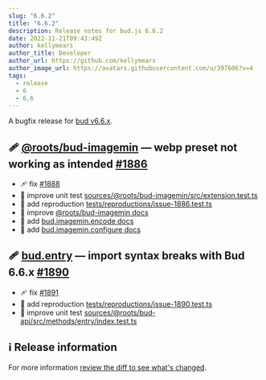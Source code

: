 ```yaml
---
slug: "6.6.2"
title: "6.6.2"
description: Release notes for bud.js 6.6.2
date: 2022-11-21T09:43:49Z
author: kellymears
author_title: Developer
author_url: https://github.com/kellymears
author_image_url: https://avatars.githubusercontent.com/u/397606?v=4
tags:
  - release
  - 6
  - 6.6
---
```


<!--This file is generated-->

A bugfix release for [bud v6.6.x](https://bud.js.org/releases/tags/6-6).

<!--truncate-->


## 🩹 [@roots/bud-imagemin](https://bud.js.org/extensions/bud-imagemin) — webp preset not working as intended [#1886](https://github.com/roots/bud/pull/1886)

- 🩹 fix [#1888](https://github.com/roots/bud/pull/1888)
- 🧪 improve unit test [sources/@roots/bud-imagemin/src/extension.test.ts](https://github.com/roots/bud/tree/main/sources/@roots/bud-imagemin/src/extension.test.ts)
- 🧪 add reproduction [tests/reproductions/issue-1886.test.ts](https://github.com/roots/bud/tree/main/tests/reproductions/issue-1886.test.ts)
- 📕 improve [@roots/bud-imagemin docs](https://bud.js.org/extensions/bud-imagemin)
- 📕 add [bud.imagemin.encode docs](https://bud.js.org/extensions/bud-imagemin/encode)
- 📕 add [bud.imagemin.configure docs](https://bud.js.org/extensions/bud-imagemin/configure)

## 🩹 [bud.entry](https://bud.js.org/docs/bud.entry) — import syntax breaks with Bud 6.6.x [#1890](https://github.com/roots/bud/pull/1890)

- 🩹 fix [#1891](https://github.com/roots/bud/pull/1891)
- 🧪 add reproduction [tests/reproductions/issue-1890.test.ts](https://github.com/roots/bud/tree/main/tests/reproductions/issue-1890.test.ts)
- 🧪 improve unit test [sources/@roots/bud-api/src/methods/entry/index.test.ts](https://github.com/roots/bud/tree/main/sources/@roots/bud-api/src/methods/entry/index.test.ts)

## ℹ️ Release information

For more information [review the diff to see what's changed](https://github.com/roots/bud/compare/v6.6.1...v6.6.2).